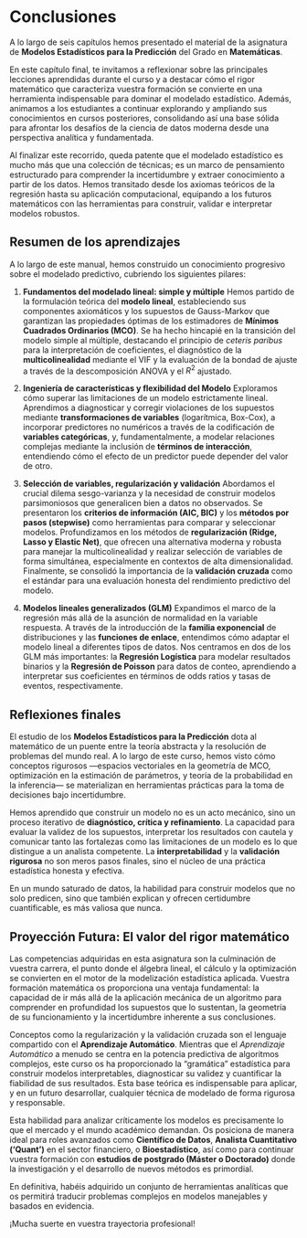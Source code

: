 # Conclusiones {#sec-conclusiones}

A lo largo de seis capítulos hemos presentado el material de la asignatura de **Modelos Estadísticos para la Predicción** del Grado en **Matemáticas**.

En este capítulo final, te invitamos a reflexionar sobre las principales lecciones aprendidas durante el curso y a destacar cómo el rigor matemático que caracteriza vuestra formación se convierte en una herramienta indispensable para dominar el modelado estadístico. Además, animamos a los estudiantes a continuar explorando y ampliando sus conocimientos en cursos posteriores, consolidando así una base sólida para afrontar los desafíos de la ciencia de datos moderna desde una perspectiva analítica y fundamentada.

Al finalizar este recorrido, queda patente que el modelado estadístico es mucho más que una colección de técnicas; es un marco de pensamiento estructurado para comprender la incertidumbre y extraer conocimiento a partir de los datos. Hemos transitado desde los axiomas teóricos de la regresión hasta su aplicación computacional, equipando a los futuros matemáticos con las herramientas para construir, validar e interpretar modelos robustos.

## Resumen de los aprendizajes

A lo largo de este manual, hemos construido un conocimiento progresivo sobre el modelado predictivo, cubriendo los siguientes pilares:

1.  **Fundamentos del modelado lineal: simple y múltiple**
    Hemos partido de la formulación teórica del **modelo lineal**, estableciendo sus componentes axiomáticos y los supuestos de Gauss-Markov que garantizan las propiedades óptimas de los estimadores de **Mínimos Cuadrados Ordinarios (MCO)**. Se ha hecho hincapié en la transición del modelo simple al múltiple, destacando el principio de *ceteris paribus* para la interpretación de coeficientes, el diagnóstico de la **multicolinealidad** mediante el VIF y la evaluación de la bondad de ajuste a través de la descomposición ANOVA y el $R^2$ ajustado.

2.  **Ingeniería de características y flexibilidad del Modelo**
    Exploramos cómo superar las limitaciones de un modelo estrictamente lineal. Aprendimos a diagnosticar y corregir violaciones de los supuestos mediante **transformaciones de variables** (logarítmica, Box-Cox), a incorporar predictores no numéricos a través de la codificación de **variables categóricas**, y, fundamentalmente, a modelar relaciones complejas mediante la inclusión de **términos de interacción**, entendiendo cómo el efecto de un predictor puede depender del valor de otro.

3.  **Selección de variables, regularización y validación**
    Abordamos el crucial dilema sesgo-varianza y la necesidad de construir modelos parsimoniosos que generalicen bien a datos no observados. Se presentaron los **criterios de información (AIC, BIC)** y los **métodos por pasos (stepwise)** como herramientas para comparar y seleccionar modelos. Profundizamos en los métodos de **regularización (Ridge, Lasso y Elastic Net)**, que ofrecen una alternativa moderna y robusta para manejar la multicolinealidad y realizar selección de variables de forma simultánea, especialmente en contextos de alta dimensionalidad. Finalmente, se consolidó la importancia de la **validación cruzada** como el estándar para una evaluación honesta del rendimiento predictivo del modelo.

4.  **Modelos lineales generalizados (GLM)**
    Expandimos el marco de la regresión más allá de la asunción de normalidad en la variable respuesta. A través de la introducción de la **familia exponencial** de distribuciones y las **funciones de enlace**, entendimos cómo adaptar el modelo lineal a diferentes tipos de datos. Nos centramos en dos de los GLM más importantes: la **Regresión Logística** para modelar resultados binarios y la **Regresión de Poisson** para datos de conteo, aprendiendo a interpretar sus coeficientes en términos de odds ratios y tasas de eventos, respectivamente.

## Reflexiones finales

El estudio de los **Modelos Estadísticos para la Predicción** dota al matemático de un puente entre la teoría abstracta y la resolución de problemas del mundo real. A lo largo de este curso, hemos visto cómo conceptos rigurosos —espacios vectoriales en la geometría de MCO, optimización en la estimación de parámetros, y teoría de la probabilidad en la inferencia— se materializan en herramientas prácticas para la toma de decisiones bajo incertidumbre.

Hemos aprendido que construir un modelo no es un acto mecánico, sino un proceso iterativo de **diagnóstico, crítica y refinamiento**. La capacidad para evaluar la validez de los supuestos, interpretar los resultados con cautela y comunicar tanto las fortalezas como las limitaciones de un modelo es lo que distingue a un analista competente. La **interpretabilidad** y la **validación rigurosa** no son meros pasos finales, sino el núcleo de una práctica estadística honesta y efectiva.

En un mundo saturado de datos, la habilidad para construir modelos que no solo predicen, sino que también explican y ofrecen certidumbre cuantificable, es más valiosa que nunca.

## Proyección Futura: El valor del rigor matemático

Las competencias adquiridas en esta asignatura son la culminación de vuestra carrera, el punto donde el álgebra lineal, el cálculo y la optimización se convierten en el motor de la modelización estadística aplicada. Vuestra formación matemática os proporciona una ventaja fundamental: la capacidad de ir más allá de la aplicación mecánica de un algoritmo para comprender en profundidad los supuestos que lo sustentan, la geometría de su funcionamiento y la incertidumbre inherente a sus conclusiones.

Conceptos como la regularización y la validación cruzada son el lenguaje compartido con el **Aprendizaje Automático**. Mientras que el *Aprendizaje Automático* a menudo se centra en la potencia predictiva de algoritmos complejos, este curso os ha proporcionado la "gramática" estadística para construir modelos interpretables, diagnosticar su validez y cuantificar la fiabilidad de sus resultados. Esta base teórica es indispensable para aplicar, y en un futuro desarrollar, cualquier técnica de modelado de forma rigurosa y responsable.

Esta habilidad para analizar críticamente los modelos es precisamente lo que el mercado y el mundo académico demandan. Os posiciona de manera ideal para roles avanzados como **Científico de Datos**, **Analista Cuantitativo ('Quant')** en el sector financiero, o **Bioestadístico**, así como para continuar vuestra formación con **estudios de postgrado (Máster o Doctorado)** donde la investigación y el desarrollo de nuevos métodos es primordial.

En definitiva, habéis adquirido un conjunto de herramientas analíticas que os permitirá traducir problemas complejos en modelos manejables y basados en evidencia.

¡Mucha suerte en vuestra trayectoria profesional!